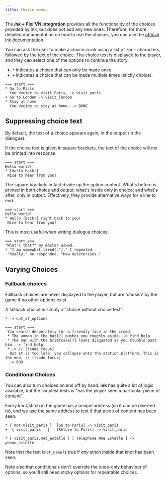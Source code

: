 ```yaml
---
title: Choice menus
---
```


<Callout>

The ***ink* + Pixi’VN integration** provides all the functionality of the choices provided by ink, but does not add any new ones. Therefore, for more detailed documentation on how to use the choices, you can use the [official ink documentation](https://www.inklestudios.com/ink/).

</Callout>

You can ask the user to make a choice in ink using a list of `*`or `+` characters, followed by the text of the choice. The choice text is displayed to the player, and they can select one of the options to continue the story.

* `*` indicates a choice that can only be made once.
* `+` indicates a choice that can be made multiple times (sticky choice).

```ink
=== start ===
* Go to Paris
  You decide to visit Paris. -> visit_paris
+ Go to London -> visit_london
* Stay at home
  You decide to stay at home. -> DONE
```

## Suppressing choice text

By default, the text of a choice appears again, in the output (in the dialogue).

If the choice text is given in square brackets, the text of the choice will not be printed into response.

```ink
=== start ===
Hello world!
* [Hello back!]
 Nice to hear from you!
```

The square brackets in fact divide up the option content. What's before is printed in both choice and output; what's inside only in choice; and what's after, only in output. Effectively, they provide alternative ways for a line to end.

```ink
=== start ===
Hello world!
* Hello [back!] right back to you!
 Nice to hear from you!
```

This is most useful when writing dialogue choices:

```ink
=== start ===
"What's that?" my master asked.
* "I am somewhat tired[."]," I repeated.
 "Really," he responded. "How deleterious."
```

## Varying Choices

### Fallback choices

Fallback choices are never displayed to the player, but are 'chosen' by the game if no other options exist.

A fallback choice is simply a "choice without choice text":

```ink
* -> out_of_options
```

```ink
=== start ===
 You search desperately for a friendly face in the crowd.
 * The woman in the hat[?] pushes you roughly aside. -> find_help
 * The man with the briefcase[?] looks disgusted as you stumble past him. -> find_help
 * -> // [!code focus]
  But it is too late: you collapse onto the station platform. This is the end. // [!code focus]
  -> END
```

### Conditional Choices

You can also turn choices on and off by hand. **ink** has quite a lot of logic available, but the simplest tests is "has the player seen a particular piece of content".

Every knot/stitch in the game has a unique address (so it can be diverted to), and we use the same address to test if that piece of content has been seen.

```ink
* { not visit_paris }  [Go to Paris] -> visit_paris
+  { visit_paris   }   [Return to Paris] -> visit_paris

* { visit_paris.met_estelle } [ Telephone Mme Estelle ] -> phone_estelle
```

Note that the test `knot_name` is true if *any* stitch inside that knot has been seen.

Note also that conditionals don't override the once-only behaviour of options, so you'll still need sticky options for repeatable choices.
